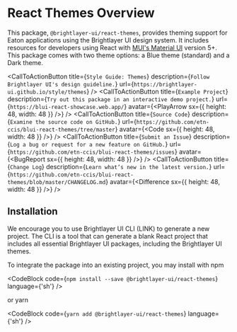 
# React Themes Overview

This package, `@brightlayer-ui/react-themes`, provides theming support for Eaton applications using the Brightlayer UI design system. It includes resources for developers using React with [MUI's Material UI](https://www.npmjs.com/package/@mui/material) version 5+. This package comes with two theme options: a Blue theme (standard) and a Dark theme.

<CallToActionButton
    title={`Style Guide: Themes`}
    description={`Follow Brightlayer UI's design guideline.`}
    url={`https://brightlayer-ui.github.io/style/themes`}
/>
<CallToActionButton
    title={`Example Project`}
    description={`Try out this package in an interactive demo project.`}
    url={`https://blui-react-showcase.web.app/`}
    avatar={<PlayArrow sx={{ height: 48, width: 48 }} />}
/>
<CallToActionButton
    title={`Source Code`}
    description={`Examine the source code on GitHub.`}
    url={`https://github.com/etn-ccis/blui-react-themes/tree/master`}
    avatar={<Code sx={{ height: 48, width: 48 }} />}
/>
<CallToActionButton
    title={`Submit an Issue`}
    description={`Log a bug or request for a new feature on GitHub.`}
    url={`https://github.com/etn-ccis/blui-react-themes/issues`}
    avatar={<BugReport sx={{ height: 48, width: 48 }} />}
/>
<CallToActionButton
    title={`Change Log`}
    description={`Learn what’s new in the latest version.`}
    url={`https://github.com/etn-ccis/blui-react-themes/blob/master/CHANGELOG.md`}
    avatar={<Difference sx={{ height: 48, width: 48 }} />}
/>

## Installation

We encourage you to use Brightlayer UI CLI (LINK) to generate a new project. The CLI is a tool that can generate a blank React project that includes all essential Brightlayer UI packages, including the Brightlayer UI themes.

To integrate the package into an existing project, you may install with npm

<CodeBlock code={`npm install --save @brightlayer-ui/react-themes`} language={'sh'} />

or yarn

<CodeBlock code={`yarn add @brightlayer-ui/react-themes`} language={'sh'} />
